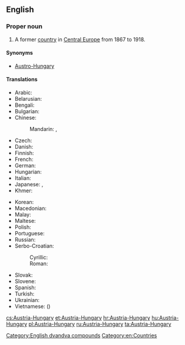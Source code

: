 ==English==
{{wikipedia}}

===Proper noun===
{{en-proper noun}}

# {{context|historical|lang=en}} A former [[country]] in [[Central Europe]] from 1867 to 1918.

====Synonyms====
* [[Austro-Hungary]]

====Translations====
{{trans-top|former country in Central Europe}}
* Arabic: {{t-|ar|النمسا والمجر|tr=al-nímsaa wa-l-májar}}
* Belarusian: {{t-|be|Аўстра-Венгрыя|f|tr=Áŭstro-Vénhryja}}
* Bengali: {{t-|bn|অস্ট্রিয়া-হাঙ্গেরি}}
* Bulgarian: {{t-|bg|Австро-Унгария|f|tr=Ávstro-Ungárija}}
* Chinese:
*: Mandarin: {{t|cmn|奧匈帝國|sc=Hani}}, {{t|cmn|奥匈帝国|tr=Ào-Xiōng dìguó|sc=Hani}}
* Czech: {{t-|cs|Rakousko-Uhersko|n}}
* Danish: {{t-|da|Østrig-Ungarn}}
* Finnish: {{t-|fi|Itävalta-Unkari}}
* French: {{t+|fr|Autriche-Hongrie|f}}
* German: {{t+|de|Österreich-Ungarn|n}}
* Hungarian: {{t-|hu|Ausztria-Magyarország}}
* Italian: {{t-|it|Austria-Ungheria|f}}
* Japanese: {{t-|ja|オーストリア＝ハンガリー帝国|tr=Ōsutoria-Hangarī teikoku}}, {{t-|ja|オーストリア＝ハンガリー|tr=Ōsutoria-Hangarī}}
* Khmer: {{t-|km|អូទ្រីស-ហុងគ្រី|tr=o tris hong kri|sc=Khmr}}
{{trans-mid}}
* Korean: {{t-|ko|오스트리아-헝가리|tr=Oseuteuria-Heonggari|sc=Hang}}
* Macedonian: {{t-|mk|Австро-Унгарија|f|tr=Ávstro-Ungárija}}
* Malay: {{t-|ms|Austria-Hungary}}
* Maltese: {{t-|mt|Awstrija-Ungerija}}
* Polish: {{t+|pl|Austro-Węgry|p}}
* Portuguese: {{t+|pt|Áustria-Hungria|f}}
* Russian: {{t+|ru|Австро-Венгрия|f|tr=Ávstro-Véngrija}}
* Serbo-Croatian:
*: Cyrillic: {{t-|sh|Аустро-Угарска|f|sc=Cyrl}}
*: Roman: {{t-|sh|Austro-Ugarska|f}}
* Slovak: {{t-|sk|Rakúsko-Uhorsko|n}}
* Slovene: {{t+|sl|Ávstro-Ógrska|f}}
* Spanish: {{t+|es|Austria-Hungría|f}}
* Turkish: {{t-|tr|Avusturya-Macaristan}}
* Ukrainian: {{t-|uk|Австро-Угорщина|f|tr=Ávstro-Uhórščyna}}
* Vietnamese: {{t-|vi|Đế quốc Áo-Hung}} ({{t-|vi|帝國奧匈|sc=Hani}})
{{trans-bottom}}

[[Category:English dvandva compounds]]
[[Category:en:Countries]]

[[cs:Austria-Hungary]]
[[et:Austria-Hungary]]
[[hr:Austria-Hungary]]
[[hu:Austria-Hungary]]
[[pl:Austria-Hungary]]
[[ru:Austria-Hungary]]
[[ta:Austria-Hungary]]
